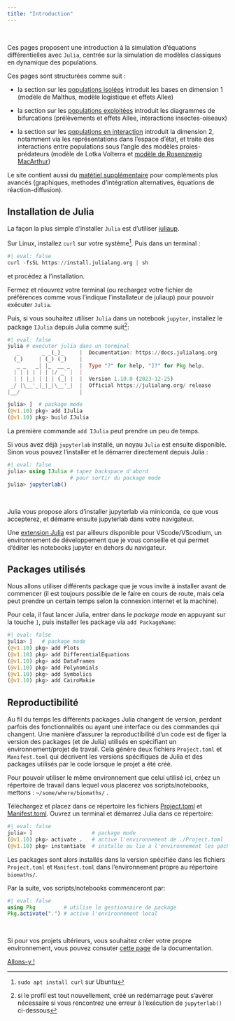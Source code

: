 ```yaml
---
title: "Introduction"
---
```

\

Ces pages proposent une introduction à la simulation d'équations différentielles avec `Julia`, centrée sur la simulation de modèles classiques en dynamique des populations.

Ces pages sont structurées comme suit :

- la section sur les [populations isolées](pop_isolees.qmd) introduit les bases en dimension 1 (modèle de Malthus, modèle logistique et effets Allee)

- la section sur les [populations exploitées](pop_exploitees.qmd) introduit les diagrammes de bifurcations (prélèvements et effets Allee, interactions insectes-oiseaux)

- la section sur les [populations en interaction](pop_interactions.qmd) introduit la dimension 2, notamment via les représentations dans l'espace d'état, et traite des interactions entre populations sous l'angle des modèles proies-prédateurs (modèle de Lotka Volterra et [modèle de Rosenzweig MacArthur](pop_interactions2.qmd))

Le site contient aussi du [matétiel supplémentaire](annexes.qmd) pour compléments plus avancés (graphiques, methodes d'intégration alternatives, équations de réaction-diffusion).

## Installation de Julia

La façon la plus simple d'installer `Julia` est d'utiliser [juliaup](https://github.com/JuliaLang/juliaup).

Sur Linux, installez `curl` sur votre système^[`sudo apt install curl` sur Ubuntu]. Puis dans un terminal :
```julia
#| eval: false
curl -fsSL https://install.julialang.org | sh
```
et procédez à l'installation.

Fermez et réouvrez votre terminal (ou rechargez votre fichier de préférences comme vous l'indique l'installateur de juliaup) pour pouvoir exécuter `Julia`.

Puis, si vous souhaitez utiliser `Julia` dans un notebook `jupyter`, installez le package `IJulia` depuis Julia comme suit^[si le profil est tout nouvellement, créé un redémarrage peut s'avérer nécessaire si vous rencontrez une erreur à l'exécution de `jupyterlab()` ci-dessous]:
```julia
#| eval: false
julia # executer julia dans un terminal
   _       _ _(_)_     |  Documentation: https://docs.julialang.org
  (_)     | (_) (_)    |
   _ _   _| |_  __ _   |  Type "?" for help, "]?" for Pkg help.
  | | | | | | |/ _` |  |
  | | |_| | | | (_| |  |  Version 1.10.0 (2023-12-25)
 _/ |\__'_|_|_|\__'_|  |  Official https://julialang.org/ release
|__/                   |

julia> ]  # package mode
(@v1.10) pkg> add IJulia
(@v1.10) pkg> build IJulia
```

La première commande `add IJulia` peut prendre un peu de temps.

Si vous avez déjà `jupyterlab` installé, un noyau `Julia` est ensuite disponible. Sinon vous pouvez l'installer et le démarrer directement depuis Julia :
```julia
#| eval: false
julia> using IJulia # tapez backspace d'abord
                    # pour sortir du package mode
julia> jupyterlab()
```
\

Julia vous propose alors d'installer jupyterlab via miniconda, ce que vous accepterez, et démarre ensuite jupyterlab dans votre navigateur.

<!--
`Julia` a aussi un système de notebook propre `Pluto.jl`:
```julia
#| eval: false
julia> ]   # package mode
(@v1.10) pkg> add Pluto
julia> using Pluto  # hit backspace first to exit package mode
```
\ -->

Une [extension Julia](https://www.julia-vscode.org/docs/stable/setup/) est par ailleurs disponible pour VScode/VScodium, un environnement de développement que je vous conseille et qui permet d'éditer les notebooks jupyter en dehors du navigateur.

## Packages utilisés

Nous allons utiliser différents package que je vous invite à installer avant de commencer (il est toujours possible de le faire en cours de route, mais cela peut prendre un certain temps selon la connexion internet et la machine).

Pour cela, il faut lancer Julia, entrer dans le *package mode* en appuyant sur la touche `]`, puis installer les package via `add PackageName`:
```julia
#| eval: false
julia> ]   # package mode
(@v1.10) pkg> add Plots
(@v1.10) pkg> add DifferentialEquations
(@v1.10) pkg> add DataFrames
(@v1.10) pkg> add Polynomials
(@v1.10) pkg> add Symbolics
(@v1.10) pkg> add CairoMakie
```

## Reproductibilité

Au fil du temps les différents packages Julia changent de version, perdant parfois des fonctionnalités ou ayant une interface ou des commandes qui changent. Une manière d'assurer la reproductibilité d'un code est de figer la version des packages (et de Julia) utilisés en spécifiant un environnement/projet de travail. Cela génère deux fichiers `Project.toml` et `Manifest.toml` qui décrivent les versions spécifiques de Julia et des packages utilisés par le code lorsque le projet a été créé.

Pour pouvoir utiliser le même environnement que celui utilisé ici, créez un répertoire de travail dans lequel vous placerez vos scripts/notebooks, mettons : `~/some/where/biomaths/` .

Téléchargez et placez dans ce répertoire les fichiers [Project.toml](./Project.toml) et [Manifest.toml](./Manifest.toml). Ouvrez un terminal et démarrez Julia dans ce répertoire:
```julia
#| eval: false
julia> ]                   # package mode
(@v1.10) pkg> activate .   # active l'environnement de ./Project.toml
(@v1.10) pkg> instantiate  # installe ou lie à l'environnement les packages spécifiques
```

Les packages sont alors installés dans la version spécifiée dans les fichiers `Project.toml` et `Manifest.toml` dans  l'environnement propre au répertoire `biomaths/`.

Par la suite, vos scripts/notebooks commenceront par:
```julia
#| eval: false
using Pkg         # utilise le gestionnaire de package
Pkg.activate(".") # active l'environnement local
```

\

Si pour vos projets ultérieurs, vous souhaitez créer votre propre environnement, vous pouvez consuter [cette page](https://pkgdocs.julialang.org/v1/environments/) de la documentation.


[Allons-y !](pop_isolees.qmd)
